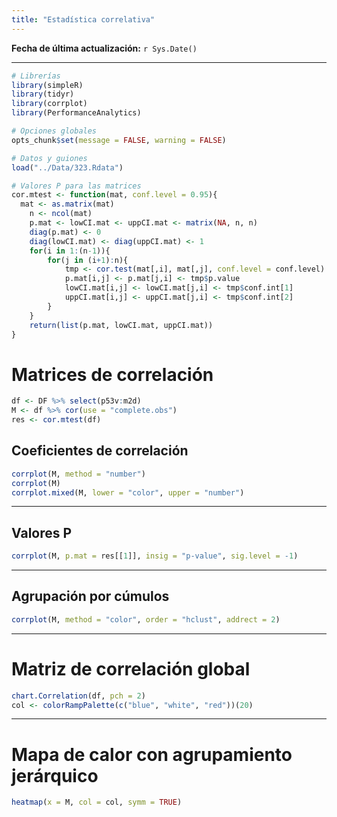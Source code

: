 ```yaml
---
title: "Estadística correlativa"
---
```


**Fecha de última actualización:** `r Sys.Date()`

***

```r
# Librerías
library(simpleR)
library(tidyr)
library(corrplot)
library(PerformanceAnalytics)

# Opciones globales
opts_chunk$set(message = FALSE, warning = FALSE)

# Datos y guiones
load("../Data/323.Rdata")

# Valores P para las matrices
cor.mtest <- function(mat, conf.level = 0.95){
  mat <- as.matrix(mat)
    n <- ncol(mat)
    p.mat <- lowCI.mat <- uppCI.mat <- matrix(NA, n, n)
    diag(p.mat) <- 0
    diag(lowCI.mat) <- diag(uppCI.mat) <- 1
    for(i in 1:(n-1)){
        for(j in (i+1):n){
            tmp <- cor.test(mat[,i], mat[,j], conf.level = conf.level)
            p.mat[i,j] <- p.mat[j,i] <- tmp$p.value
            lowCI.mat[i,j] <- lowCI.mat[j,i] <- tmp$conf.int[1]
            uppCI.mat[i,j] <- uppCI.mat[j,i] <- tmp$conf.int[2]
        }
    }
    return(list(p.mat, lowCI.mat, uppCI.mat))
}
```

# Matrices de correlación
```r
df <- DF %>% select(p53v:m2d)
M <- df %>% cor(use = "complete.obs")
res <- cor.mtest(df)
```

## Coeficientes de correlación
```r
corrplot(M, method = "number")
corrplot(M)
corrplot.mixed(M, lower = "color", upper = "number")
```

***

## Valores P
```r
corrplot(M, p.mat = res[[1]], insig = "p-value", sig.level = -1)
```

***

## Agrupación por cúmulos
```r
corrplot(M, method = "color", order = "hclust", addrect = 2)
```

***

# Matriz de correlación global
```r
chart.Correlation(df, pch = 2)
col <- colorRampPalette(c("blue", "white", "red"))(20)
```

***

# Mapa de calor con agrupamiento jerárquico
```r
heatmap(x = M, col = col, symm = TRUE)
```

